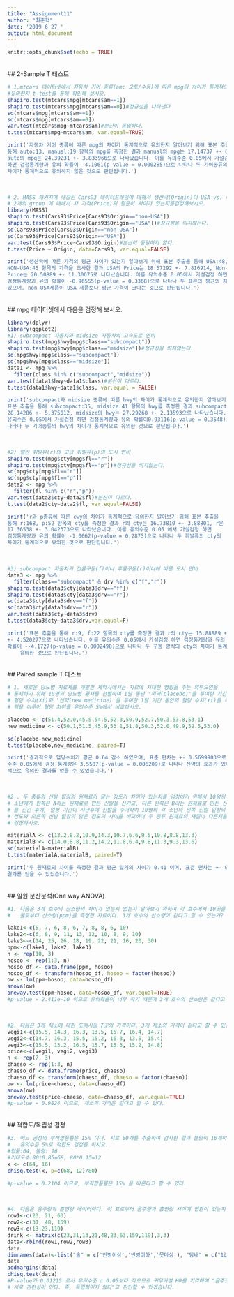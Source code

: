 ```yaml
---
title: "Assignment11"
author: "최준혁"
date: '2019 6 27 '
output: html_document
---
```


```r
knitr::opts_chunk$set(echo = TRUE)
```
<br>
## 2-Sample T 테스트
```r
# 1.mtcars 데이터셋에서 자동차 기어 종류(am: 오토/수동)에 따른 mpg의 차이가 통계적으로 
#유의한지 t-test를 통해 확인해 보시오.
shapiro.test(mtcars$mpg[mtcars$am==1])
shapiro.test(mtcars$mpg[mtcars$am==0])#정규성을 나타낸다
sd(mtcars$mpg[mtcars$am==1])
sd(mtcars$mpg[mtcars$am==0])
var.test(mtcars$mpg~mtcars$am)#분산이 동일하다.
t.test(mtcars$mpg~mtcars$am, var.equal=TRUE)

print('자동차 기어 종류에 따른 mpg의 차이가 통계적으로 유의한지 알아보기 위해 표본 추출을 
통해 auto:13, manual:19 항목의 mpg를 측정한 결과 manual의 mpg는 17.14737 +- 6.166504,
auto의 mpg는 24.39231 +- 3.833966으로 나타났습니다. 이를 유의수준 0.05에서 가설검정
하면 검정통계량과 유의 확률이 -4.1061(p-value = 0.000285)으로 나타나 두 기어종류의 mpg의 
차이가 통계적으로 유의하지 않은 것으로 판단됩니다.')
```
<br>
```r
# 2. MASS 패키지에 내장된 Cars93 데이터프레임에 대해서 생산국(Origin)이 USA vs. non-USA 
# 2개의 group 에 대해서 차 가격(Price)의 평균이 차이가 있는지를검정해보시오.
library(MASS)
shapiro.test(Cars93$Price[Cars93$Origin=="non-USA"])
shapiro.test(Cars93$Price[Cars93$Origin=="USA"])#정규성을 띄지않는다.
sd(Cars93$Price[Cars93$Origin=="non-USA"])
sd(Cars93$Price[Cars93$Origin=="USA"])
var.test(Cars93$Price~Cars93$Origin)#분산이 동일하지 않다.
t.test(Price ~ Origin, data=Cars93, var.equal=FALSE)

print('생산국에 따른 가격의 평균 차이가 있는지 알아보기 위해 표본 추출을 통해 USA:48,
NON-USA:45 항목의 가격을 조사한 결과 USA의 Price는 18.57292 +- 7.816914, Non-USA의
Price는 20.50889 +- 11.30675로 나타났습니다. 이를 유의수준 0.05에서 가설검정 하면
검정통계량과 유의 확률이 -0.96555(p-value = 0.3368)으로 나타나 두 표본의 평균의 차이가
있으며, non-USA제품이 USA 제품보다 평균 가격이 크다는 것으로 판단됩니다.')
```
<br>
## mpg 데이터셋에서 다음을 검정해 보시오.
```r
library(dplyr)
library(ggplot2)
#1) subcompact 자동차와 midsize 자동차의 고속도로 연비
shapiro.test(mpg$hwy[mpg$class=="subcompact"])
shapiro.test(mpg$hwy[mpg$class=="midsize"])#정규성을 띄지않는다.
sd(mpg$hwy[mpg$class=="subcompact"])
sd(mpg$hwy[mpg$class=="midsize"])
data1 <- mpg %>%
  filter(class %in% c("subcompact","midsize"))
var.test(data1$hwy~data1$class)#분산이 다르다.
t.test(data1$hwy~data1$class, var.equal = FALSE)

print('subcompact와 midsize 종류에 따른 hwy의 차이가 통계적으로 유의한지 알아보기 위해
표본 추출을 통해 subcompact:35, midsize:41 항목의 hwy를 측정한 결과 subcompact의 hwy는
28.14286 +- 5.375012, midsize의 hwy는 27.29268 +- 2.13593으로 나타났습니다. 이를 
유의수준 0.05에서 가설검정 하면 검정통계량과 유의 확률이0.93116(p-value = 0.3548)으로
나타나 두 기어종류의 hwy의 차이가 통계적으로 유의한 것으로 판단됩니다.')
```
<br>
```r
#2) 일반 휘발유(r)와 고급 휘발유(p)의 도시 연비
shapiro.test(mpg$cty[mpg$fl=="r"])
shapiro.test(mpg$cty[mpg$fl=="p"])#정규성을 띄지않는다.
sd(mpg$cty[mpg$fl=="r"])
sd(mpg$cty[mpg$fl=="p"])
data2 <- mpg %>%
  filter(fl %in% c("r","p"))
var.test(data2$cty~data2$fl)#분산이 다르다.
t.test(data2$cty~data2$fl, var.equal=FALSE)

print('r과 p종류에 따른 cwy의 차이가 통계적으로 유의한지 알아보기 위해 표본 추출을
통해 r:168, p:52 항목의 cty를 측정한 결과 r의 cty는 16.73810 +- 3.88801, r은
17.36538 +- 3.042373으로 나타났습니다. 이를 유의수준 0.05 에서 가설검정 하면
검정통계량과 유의 확률이 -1.0662(p-value = 0.2875)으로 나타나 두 휘발류의 cty의
차이가 통계적으로 유의한 것으로 판단됩니다.')
```
<br>
```r
#3) subcompact 자동차의 전륜구동(f)이냐 후륜구동(r)이냐에 따른 도시 연비
data3 <- mpg %>%
  filter(class=="subcompact" & drv %in% c("f","r"))
shapiro.test(data3$cty[data3$drv=="f"])
shapiro.test(data3$cty[data3$drv=="r"])
sd(data3$cty[data3$drv=="f"])
sd(data3$cty[data3$drv=="r"])
var.test(data3$cty~data3$drv)
t.test(data3$cty~data3$drv,var.equal=F)

print('표본 추출을 통해 r:9, f:22 항목의 cty를 측정한 결과 r의 cty는 15.88889 +- 1.452966, f은 22.36364
+- 4.520277으로 나타났습니다. 이를 유의수준 0.05에서 가설검정 하면 검정통계량과 유의
확률이 --4.1727(p-value = 0.0002498)으로 나타나 두 구동 방식의 cty의 차이가 통계적으로
    유의한 것으로 판단됩니다.')
```
<br>
## Paired sample T 테스트
```r
# 1. 새로운 당뇨병 치료제를 개발한 제약사에서는 치료에 지대한 영향을 주는 외부요인을
# 통제하기 위해 10명의 당뇨병 환자를 선별하여 1달 동안 '위약(placebo)'을 투여한 기간의
# 혈당 수치(Xi)와 '신약(new medicine)'을 투여한 1달 기간 동안의 혈당 수치(Yi)를 측정하여
# 짝을 이루어 혈당 차이를 유의수준 5%에서 비교하시오.

placebo <- c(51.4,52.0,45.5,54.5,52.3,50.9,52.7,50.3,53.8,53.1)
new_medicine <- c(50.1,51.5,45.9,53.1,51.8,50.3,52.0,49.9,52.5,53.0)

sd(placebo-new_medicine)
t.test(placebo,new_medicine, paired=T)

print('결과적으로 혈당수치가 평균 0.64 감소 하였으며, 표준 편차는 +- 0.5699903으로 나타났습니다. 또한 유의
수준 0.05에서 검정 통계량은 3.5507(p-value = 0.006209)로 나타나 신약의 효과가 있다는 통계
적으로 유의한 결과를 얻을 수 있었습니다.')
```
<br>
```r
#2 . 두 종류의 신발 밑창의 원재료가 닳는 정도가 차이가 있는지를 검정하기 위해서 10명의 
# 소년에게 한쪽은 A라는 원재료로 만든 신발을 신기고, 다른 한쪽은 B라는 원재료로 만든 신발
# 을 신긴 후에, 일정 기간이 지난후에 신발을 수거하여 10명의 각 소년의 왼쪽 신발 밑창의 닳은
# 정도와 오른쪽 신발 밑창의 닳은 정도의 차이를 비교하여 두 종류 원재료의 재질이 다른지를
# 검정하시오.

materialA <- c(13.2,8.2,10.9,14.3,10.7,6.6,9.5,10.8,8.8,13.3)
materialB <- c(14.0,8.8,11.2,14.2,11.8,6.4,9.8,11.3,9.3,13.6)
sd(materialA-materialB)
t.test(materialA,materialB, paired=T)

print('두 원재료의 차이를 측정한 결과 평균 닳기의 차이가 0.41 이며, 표준 편차는 +- 0.3871549로 나타났습니다. 또한 유의수준 0.05에서 검정 통계량은 -3.3489(p-value = 0.008539)로 나타나 재질에 차이가 있다는 통계적으로 유의한
결과를 얻을 수 있었습니다.')
```
<br>
## 일원 분산분석(One way ANOVA)
```r
#1. 다음은 3개 호수의 산소량의 차이가 있는지 없는지 알아보기 위하여 각 호수에서 10곳을 선택하여 수심 1m의
#   물로부터 산소량(ppm)을 측정한 자료이다. 3개 호수의 산소량이 같다고 할 수 있는가?

lake1<-c(5, 7, 6, 8, 6, 7, 8, 8, 6, 10)
lake2<-c(6, 8, 9, 11, 13, 12, 10, 8, 9, 10)
lake3<-c(14, 25, 26, 18, 19, 22, 21, 16, 20, 30)
ppm<-c(lake1, lake2, lake3)
n <- rep(10, 3)
hosoo <- rep(1:3, n)
hosoo_df <- data.frame(ppm, hosoo)
hosoo_df <- transform(hosoo_df, hosoo = factor(hosoo))
ow <- lm(ppm~hosoo, data=hosoo_df)
anova(ow)
oneway.test(ppm~hosoo, data=hosoo_df, var.equal=TRUE)
#p-value = 2.411e-10 이므로 유의확률이 너무 작기 때문에 3개 호수의 산소량은 같다고 할 수 없다.
```
<br>
```r
#2. 다음은 3개 채소에 대한 도매시장 7곳의 가격이다. 3개 채소의 가격이 같다고 할 수 있는가?
vegi1<-c(15.5, 14.3, 16.3, 13.5, 15.7, 16.4, 14.7)
vegi2<-c(14.7, 16.3, 15.5, 15.2, 16.3, 13.5, 15.4)
vegi3<-c(15.5, 13.2, 16.5, 15.7, 15.3, 15.2, 14.8)
price<-c(vegi1, vegi2, vegi3)
n <- rep(7, 3)
chaeso <- rep(1:3, n)
chaeso_df <- data.frame(price, chaeso)
chaeso_df <- transform(chaeso_df, chaeso = factor(chaeso))
ow <- lm(price~chaeso, data=chaeso_df)
anova(ow)
oneway.test(price~chaeso, data=chaeso_df, var.equal=TRUE)
#p-value = 0.9824 이므로, 채소의 가격은 같다고 할 수 있다. 
```
<br>
## 적합도/독립성 검정
```r
#3. 어느 공정의 부적합품률은 15% 이다. 시료 80개를 추출하여 검사한 결과 불량이 16개이다.
#   유의수준 5%로 적합도 검정을 하시오.
#양품:64, 불량: 16
#기대도수:80*0.85=68, 80*0.15=12
x <- c(64, 16)
chisq.test(x, p=c(68, 12)/80)

#p-value = 0.2104 이므로, 부적합품률은 15% 을 따른다고 할 수 있다.
```
<br>
```r
#4. 다음은 음주량과 흡연량 데이터이다. 이 표로부터 음주량과 흡연량 사이에 연관이 있는지 확인하시오.
row1<-c(23, 21, 63)
row2<-c(31, 48, 159)
row3<-c(13,23,119)
drink <- matrix(c(23,31,13,21,48,23,63,159,119),3,3)
data<-rbind(row1,row2,row3)
data
dimnames(data)<-list("술" = c('반병이상','반병이하','못마심'), "담배" = c("1갑 이상", "1갑 이하", "안피움"))
data
addmargins(data)
chisq.test(data)
#P-value가 0.01215 로서 유의수준 α 0.05보다 작으므로 귀무가설 H0를 기각하여 "음주량과 흡연량 간에는
# 서로 관련성이 있다. 즉, 독립적이지 않다"고 판단할 수 있겠습니다.
```